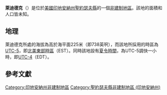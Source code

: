 {{noteTA
|G1=USState
|G2=地名
|G3=Unit
}}
{{Infobox settlement
|official_name            = 萊迪德克
|native_name = Lydick
|settlement_type          = [[非建制地區|非建制地區]]
|image_skyline            = 
|imagesize                = 
|pushpin_map              = USA Indiana
|pushpin_label            = 萊迪德克
|pushpin_label_position   = top
|pushpin_map_caption      = 萊迪德克在印地安納州的位置
|subdivision_type         = [[世界政區索引|國家]]
|subdivision_type1        = [[美国州份|州份]]
|subdivision_type2        = [[印地安納州行政区划|縣]]
|subdivision_name         = [[美国|美国]]
|subdivision_name1        = [[印地安納州|印地安納州]]
|subdivision_name2        = [[聖約瑟夫縣_(印地安納州)|聖約瑟夫縣]]
|elevation_ft             = 738
|elevation_m              = 225
|area_total_km2           = 
|area_total_sq_mi         = 
|area_land_km2            = 
|area_land_sq_mi          = 
|area_water_km2           = 
|area_water_sq_mi         = 
|population_as_of         = 2010
|population_footnotes     = 
|population_total         = 
|population_metro         = 
|population_density_km2   = auto
|population_density_sq_mi = auto
|timezone                 = [[北美东部时区|北美东部时区]]
|utc_offset               = -5
|coordinates              = {{coord|41|41|36|N|86|22|48|W|display=inline,title}}
| coor_pinpoint           = 
| coordinates_footnotes   = 
|timezone_DST             = EDT
|utc_offset_DST           = -4
|postal_code_type         = [[美國郵區編號|郵區編號]]
|postal_code              = 46628
|area_code                = {{link-en|电话区号574|Area code 574|574}}
|blank_name = [[地名信息系统|GNIS ID]]
|blank_info = 452674<ref name="GNIS">{{cite gnis|452674|Lydick}}</ref>
}}
'''萊迪德克'''（{{lang-en|Lydick}}）是位於[[美國|美國]][[印地安納州|印地安納州]][[聖約瑟夫縣_(印地安納州)|聖約瑟夫縣]]的一個[[非建制地區|非建制地區]]。該地的面積和人口皆未知。

== 地理 ==
萊迪德克所處的海拔為高於海平面225米（即738英呎），而該地所採用的時區為[[UTC-5|UTC-5]]，即[[北美東部時區|北美東部時區]]（EST）。同時該地設有[[夏令時間|夏令時間]]，為UTC-5調快一小時，即[[UTC-4|UTC-4]]（EDT）。

== 參考文獻 ==
{{reflist}}

{{聖約瑟夫縣 (印地安納州)}}

{{DEFAULTSORT:Lydick}}
[[Category:印地安納州非建制地區|Category:印地安納州非建制地區]]
[[Category:聖約瑟夫縣非建制地區_(印地安納州)|Category:聖約瑟夫縣非建制地區 (印地安納州)]]

{{Indiana-geo-stub}}